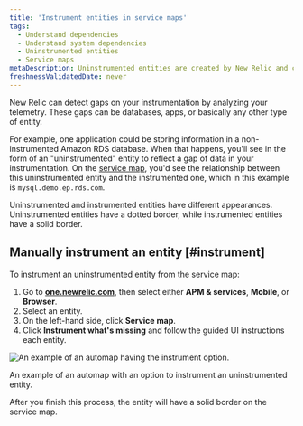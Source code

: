 ```yaml
---
title: 'Instrument entities in service maps'
tags:
  - Understand dependencies
  - Understand system dependencies
  - Uninstrumented entities
  - Service maps
metaDescription: Uninstrumented entities are created by New Relic and can be easily instrumented by the customer
freshnessValidatedDate: never
---
```


New Relic can detect gaps on your instrumentation by analyzing your telemetry. These gaps can be databases, apps, or basically any other type of entity. 

For example, one application could be storing information in a non-instrumented Amazon RDS database. When that happens, you'll see in the form of an "uninstrumented" entity to reflect a gap of data in your instrumentation. On the [service map](/docs/new-relic-solutions/new-relic-one/ui-data/service-maps/introduction-service-maps), you'd see the relationship between this uninstrumented entity and the instrumented one, which in this example is `mysql.demo.ep.rds.com`.

Uninstrumented and instrumented entities have different appearances. Uninstrumented entities have a dotted border, while instrumented entities have a solid border. 

## Manually instrument an entity [#instrument]

To instrument an uninstrumented entity from the service map:
1. Go to **[one.newrelic.com](https://one.newrelic.com/all-capabilities)**, then select either **APM & services**, **Mobile**, or **Browser**.
2. Select an entity.
3. On the left-hand side, click **Service map**.
4. Click **Instrument what's missing** and follow the guided UI instructions each entity. 

<img
  title="uninstrumented entity service map.png"
  alt="An example of an automap having the instrument option."
  src={ServiceMapUninstrumentedEntity}
/>

<figcaption>
An example of an automap with an option to instrument an uninstrumented entity. 
</figcaption>

After you finish this process, the entity will have a solid border on the service map.